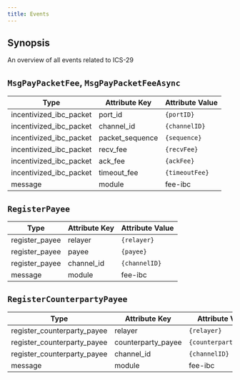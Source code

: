 ```yaml
---
title: Events
---
```


## Synopsis

An overview of all events related to ICS-29

## `MsgPayPacketFee`, `MsgPayPacketFeeAsync`

| Type                    | Attribute Key   | Attribute Value |
| ----------------------- | --------------- | --------------- |
| incentivized_ibc_packet | port_id         | `{portID}`      |
| incentivized_ibc_packet | channel_id      | `{channelID}`   |
| incentivized_ibc_packet | packet_sequence | `{sequence}`    |
| incentivized_ibc_packet | recv_fee        | `{recvFee}`     |
| incentivized_ibc_packet | ack_fee         | `{ackFee}`      |
| incentivized_ibc_packet | timeout_fee     | `{timeoutFee}`  |
| message                 | module          | fee-ibc         |

## `RegisterPayee`

| Type           | Attribute Key | Attribute Value |
| -------------- | ------------- | --------------- |
| register_payee | relayer       | `{relayer}`     |
| register_payee | payee         | `{payee}`       |
| register_payee | channel_id    | `{channelID}`   |
| message        | module        | fee-ibc         |

## `RegisterCounterpartyPayee`

| Type                        | Attribute Key      | Attribute Value       |
| --------------------------- | ------------------ | --------------------- |
| register_counterparty_payee | relayer            | `{relayer}`           |
| register_counterparty_payee | counterparty_payee | `{counterpartyPayee}` |
| register_counterparty_payee | channel_id         | `{channelID}`         |
| message                     | module             | fee-ibc               |

